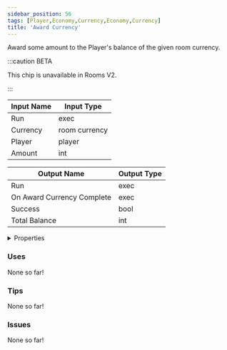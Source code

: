 ```yaml
---
sidebar_position: 56
tags: [Player,Economy,Currency,Economy,Currency]
title: 'Award Currency'
---
```


Award some amount to the Player's balance of the given room currency.



:::caution BETA

This chip is unavailable in Rooms V2.

:::


<EsbSvg />

| Input Name | Input Type |
|-----------|-----------|
| Run | exec |
| Currency | room currency |
| Player | player |
| Amount | int |

| Output Name | Output Type |
|-----------|-----------|
| Run | exec |
| On Award Currency Complete | exec |
| Success | bool |
| Total Balance | int |


<details>
  <summary>Properties</summary>
  <div>
    <div>
    <table>
      <thead>
        <tr>
          <th>Is beta required?</th>
          <th>❌</th>
        </tr>
        <tr>
          <th>Is this chip a trolling risk?</th>
          <th>❌</th>
        </tr>
        <tr>
          <th>Is this chip a role assignment risk?</th>
          <th>❌</th>
        </tr>
        <tr>
          <th>Chip UUID</th>
          <th>9ad9cfa5-da73-4bc6-b53e-e2fdc265998f</th>
        </tr>
      </thead>
    </table>
    </div>
  </div>
</details>

### Uses

None so far!

### Tips

None so far!

### Issues

None so far!